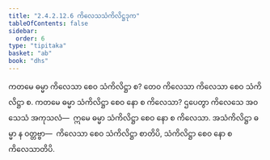 ```yaml
---
title: "2.4.2.12.6 ကိလေသသံကိလိဋ္ဌဒုက"
tableOfContents: false
sidebar:
  order: 6
type: "tipitaka"
basket: "ab"
book: "dhs"
---
```



<DynamicBreadcrumb />

<Division number="1575" book="dhs" e="ch" v="29" p="292">

<Paragraph number="2286" book="dhs">
ကတမေ ဓမ္မာ ကိလေသာ စေဝ သံကိလိဋ္ဌာ စ? တေဝ ကိလေသာ ကိလေသာ စေဝ သံကိလိဋ္ဌာ စ.
</Paragraph>

</Division>
<Division number="1576" book="dhs" e="ch" v="29" p="292">

<Paragraph number="2287" book="dhs">
ကတမေ ဓမ္မာ သံကိလိဋ္ဌာ စေဝ နော စ ကိလေသာ? ဌပေတွာ ကိလေသေ အဝသေသံ အကုသလံ—  ဣမေ ဓမ္မာ သံကိလိဋ္ဌာ စေဝ နော စ ကိလေသာ. အသံကိလိဋ္ဌာ ဓမ္မာ န ဝတ္တဗ္ဗာ—  ကိလေသာ စေဝ သံကိလိဋ္ဌာ စာတိပိ, သံကိလိဋ္ဌာ စေဝ နော စ ကိလေသာတိပိ.
</Paragraph>
</Division>
